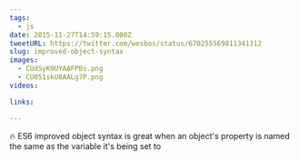 ```yaml
---
tags:
  - js
date: 2015-11-27T14:59:15.000Z
tweetURL: https://twitter.com/wesbos/status/670255569811341312
slug: improved-object-syntax
images:
  - CUdSyK9UYAAFPBs.png
  - CU051skU8AALg7P.png
videos:

links:

---
```

🔥 ES6 improved object syntax is great when an object's property is named the same as the variable it's being set to
